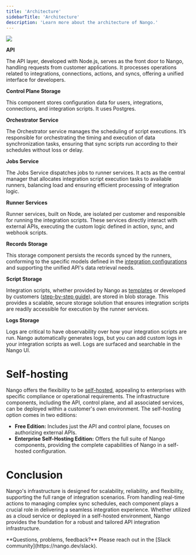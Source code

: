 ```yaml
---
title: 'Architecture'
sidebarTitle: 'Architecture'
description: 'Learn more about the architecture of Nango.'
---
```


<Frame>
  <img src="/images/architecture.png" />
</Frame>

**API**

The API layer, developed with Node.js, serves as the front door to Nango, handling requests from customer applications. It processes operations related to integrations, connections, actions, and syncs, offering a unified interface for developers.

**Control Plane Storage**

This component stores configuration data for users, integrations, connections, and integration scripts. It uses Postgres.

**Orchestrator Service**

The Orchestrator service manages the scheduling of script executions. It’s responsible for orchestrating the timing and execution of data synchronization tasks, ensuring that sync scripts run according to their schedules without loss or delay.

**Jobs Service**

The Jobs Service dispatches jobs to runner services. It acts as the central manager that allocates integration script execution tasks to available runners, balancing load and ensuring efficient processing of integration logic.

**Runner Services**

Runner services, built on Node, are isolated per customer and responsible for running the integration scripts. These services directly interact with external APIs, executing the custom logic defined in action, sync, and webhook scripts. 

**Records Storage**

This storage component persists the records synced by the runners, conforming to the specific models defined in the [integration configurations](/understand/concepts/scripts#integration-configuration) and supporting the unified API's data retrieval needs.

**Script Storage**

Integration scripts, whether provided by Nango as [templates](/understand/concepts/templates) or developed by customers ([step-by-step guide](/customize/guides/create-a-custom-integration)), are stored in blob storage. This provides a scalable, secure storage solution that ensures integration scripts are readily accessible for execution by the runner services.

**Logs Storage**

Logs are critical to have observability over how your integration scripts are run. Nango automatically generates logs, but you can add custom logs in your integration scripts as well. Logs are surfaced and searchable in the Nango UI. 

# Self-hosting

Nango offers the flexibility to be [self-hosted](/host/cloud), appealing to enterprises with specific compliance or operational requirements. The infrastructure components, including the API, control plane, and all associated services, can be deployed within a customer's own environment. The self-hosting option comes in two editions:

- **Free Edition:** Includes just the API and control plane, focuses on authorizing external APIs.
- **Enterprise Self-Hosting Edition:** Offers the full suite of Nango components, providing the complete capabilities of Nango in a self-hosted configuration.

# Conclusion

Nango's infrastructure is designed for scalability, reliability, and flexibility, supporting the full range of integration scenarios. From handling real-time actions to managing complex sync schedules, each component plays a crucial role in delivering a seamless integration experience. Whether utilized as a cloud service or deployed in a self-hosted environment, Nango provides the foundation for a robust and tailored API integration infrastructure.

<Tip>
**Questions, problems, feedback?** Please reach out in the [Slack community](https://nango.dev/slack).
</Tip>